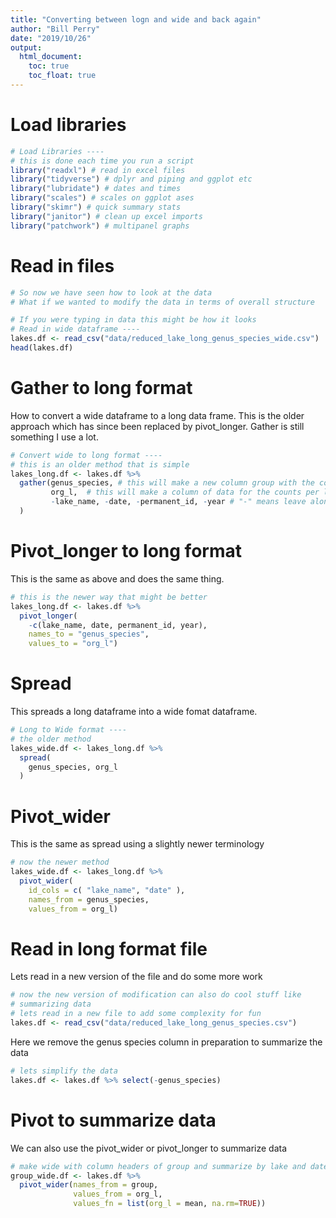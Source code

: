 ```yaml
---
title: "Converting between logn and wide and back again"
author: "Bill Perry"
date: "2019/10/26"
output:
  html_document:
    toc: true
    toc_float: true
---
```


# Load libraries

```r
# Load Libraries ----
# this is done each time you run a script
library("readxl") # read in excel files
library("tidyverse") # dplyr and piping and ggplot etc
library("lubridate") # dates and times
library("scales") # scales on ggplot ases
library("skimr") # quick summary stats
library("janitor") # clean up excel imports
library("patchwork") # multipanel graphs
```

# Read in files

```r
# So now we have seen how to look at the data
# What if we wanted to modify the data in terms of overall structure

# If you were typing in data this might be how it looks
# Read in wide dataframe ----
lakes.df <- read_csv("data/reduced_lake_long_genus_species_wide.csv")
head(lakes.df)
```

# Gather to long format      
How to convert a wide dataframe to a long data frame. This is the older approach which has since been replaced by pivot_longer. Gather is still something I use a lot.    
```r
# Convert wide to long format ----
# this is an older method that is simple
lakes_long.df <- lakes.df %>% 
  gather(genus_species, # this will make a new column group with the column names 
         org_l,  # this will make a column of data for the counts per liter
         -lake_name, -date, -permanent_id, -year # "-" means leave alone
  )

```


# Pivot_longer to long format     
This is the same as above and does the same thing.  
```r
# this is the newer way that might be better
lakes_long.df <- lakes.df %>%
  pivot_longer(
    -c(lake_name, date, permanent_id, year),
    names_to = "genus_species", 
    values_to = "org_l")
```

# Spread
This spreads a long dataframe into a wide fomat dataframe.        
```r
# Long to Wide format ----
# the older method 
lakes_wide.df <- lakes_long.df %>%
  spread(
    genus_species, org_l
  )
```


# Pivot_wider     
This is the same as spread using a slightly newer terminology      
```r
# now the newer method
lakes_wide.df <- lakes_long.df %>%
  pivot_wider(
    id_cols = c( "lake_name", "date" ),
    names_from = genus_species,
    values_from = org_l)

```


# Read in long format file   
Lets read in a new version of the file and do some more work    
```r
# now the new version of modification can also do cool stuff like 
# summarizing data 
# lets read in a new file to add some complexity for fun
lakes.df <- read_csv("data/reduced_lake_long_genus_species.csv")

```

Here we remove the genus species column in preparation to summarize the data
```r
# lets simplify the data
lakes.df <- lakes.df %>% select(-genus_species)
```


# Pivot to summarize data
We can also use the pivot_wider or pivot_longer to summarize data 

```r
# make wide with column headers of group and summarize by lake and date
group_wide.df <- lakes.df %>%
  pivot_wider(names_from = group, 
              values_from = org_l,
              values_fn = list(org_l = mean, na.rm=TRUE))
```






<!-- Global site tag (gtag.js) - Google Analytics -->
<script async src="https://www.googletagmanager.com/gtag/js?id=UA-88373117-6"></script>
<script>
  window.dataLayer = window.dataLayer || [];
  function gtag(){dataLayer.push(arguments);}
  gtag('js', new Date());

  gtag('config', 'UA-88373117-6');
</script>
